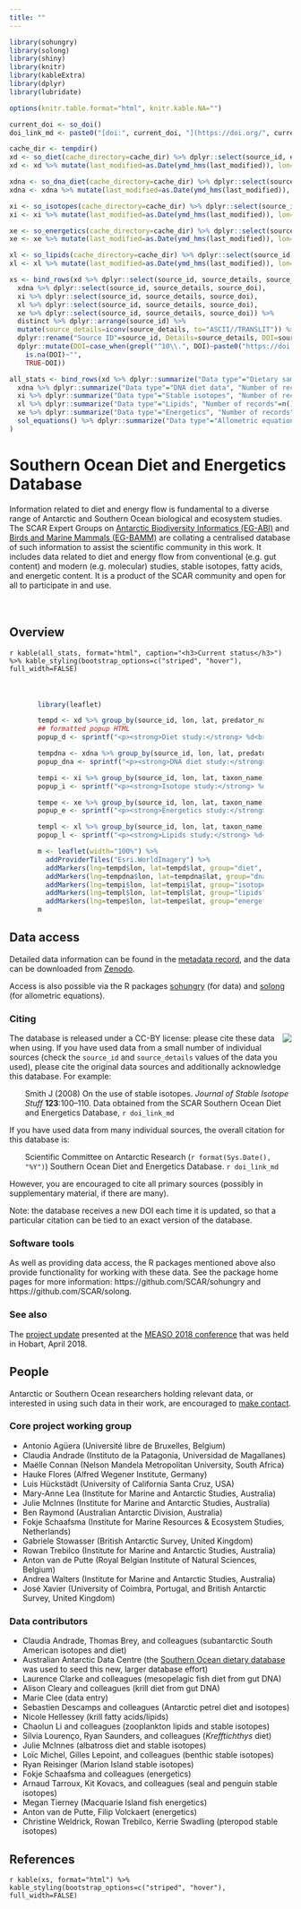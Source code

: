 ```yaml
---
title: ""
---
```


<link rel="stylesheet" href="css\soded.css" type="text/css" />


```r
library(sohungry)
library(solong)
library(shiny)
library(knitr)
library(kableExtra)
library(dplyr)
library(lubridate)

options(knitr.table.format="html", knitr.kable.NA="")

current_doi <- so_doi()
doi_link_md <- paste0("[doi:", current_doi, "](https://doi.org/", current_doi, ")")
```

```r
cache_dir <- tempdir()
xd <- so_diet(cache_directory=cache_dir) %>% dplyr::select(source_id, east, west, north, south, predator_name, prey_name, last_modified, source_details, source_doi)
xd <- xd %>% mutate(last_modified=as.Date(ymd_hms(last_modified)), lon=(east+west)/2, lat=(north+south)/2)

xdna <- so_dna_diet(cache_directory=cache_dir) %>% dplyr::select(source_id, east, west, north, south, predator_name, prey_name, last_modified, source_details, source_doi)
xdna <- xdna %>% mutate(last_modified=as.Date(ymd_hms(last_modified)), lon=(east+west)/2, lat=(north+south)/2)

xi <- so_isotopes(cache_directory=cache_dir) %>% dplyr::select(source_id, east, west, north, south, taxon_name, last_modified, source_details, source_doi)
xi <- xi %>% mutate(last_modified=as.Date(ymd_hms(last_modified)), lon=(east+west)/2, lat=(north+south)/2)

xe <- so_energetics(cache_directory=cache_dir) %>% dplyr::select(source_id, east, west, north, south, taxon_name, last_modified, source_details, source_doi)
xe <- xe %>% mutate(last_modified=as.Date(ymd_hms(last_modified)), lon=(east+west)/2, lat=(north+south)/2)

xl <- so_lipids(cache_directory=cache_dir) %>% dplyr::select(source_id, east, west, north, south, taxon_name, last_modified, source_details, source_doi)
xl <- xl %>% mutate(last_modified=as.Date(ymd_hms(last_modified)), lon=(east+west)/2, lat=(north+south)/2)

xs <- bind_rows(xd %>% dplyr::select(source_id, source_details, source_doi),
  xdna %>% dplyr::select(source_id, source_details, source_doi),
  xi %>% dplyr::select(source_id, source_details, source_doi),
  xl %>% dplyr::select(source_id, source_details, source_doi),
  xe %>% dplyr::select(source_id, source_details, source_doi)) %>%
  distinct %>% dplyr::arrange(source_id) %>%
  mutate(source_details=iconv(source_details, to="ASCII//TRANSLIT")) %>%
  dplyr::rename("Source ID"=source_id, Details=source_details, DOI=source_doi) %>%
  dplyr::mutate(DOI=case_when(grepl("^10\\.", DOI)~paste0("https://doi.org/", DOI),
    is.na(DOI)~"",
    TRUE~DOI))

all_stats <- bind_rows(xd %>% dplyr::summarize("Data type"="Dietary sample data (gut content, etc)", "Number of records"=n(), "Number of taxa"=n_distinct(c(predator_name,prey_name)), "Number of studies"=n_distinct(source_id), "Last updated"=max(last_modified)),
  xdna %>% dplyr::summarize("Data type"="DNA diet data", "Number of records"=n(), "Number of taxa"=n_distinct(c(predator_name,prey_name)), "Number of studies"=n_distinct(source_id), "Last updated"=max(last_modified)),
  xi %>% dplyr::summarize("Data type"="Stable isotopes", "Number of records"=n(), "Number of taxa"=n_distinct(taxon_name), "Number of studies"=n_distinct(source_id), "Last updated"=max(last_modified)),
  xl %>% dplyr::summarize("Data type"="Lipids", "Number of records"=n(), "Number of taxa"=n_distinct(taxon_name), "Number of studies"=n_distinct(source_id), "Last updated"=max(last_modified)),
  xe %>% dplyr::summarize("Data type"="Energetics", "Number of records"=n(), "Number of taxa"=n_distinct(taxon_name), "Number of studies"=n_distinct(source_id), "Last updated"=max(last_modified)),
  sol_equations() %>% dplyr::summarize("Data type"="Allometric equations", "Number of records"=n(), "Number of taxa"=n_distinct(taxon_name), "Number of studies"=n_distinct(reference))##, "Last updated"=max(last_modified)
)
```

# Southern Ocean Diet and Energetics Database {.tabset}

Information related to diet and energy flow is fundamental to a diverse range of Antarctic and Southern Ocean biological and ecosystem studies. The SCAR Expert Groups on [Antarctic Biodiversity Informatics (EG-ABI)](http://www.scar.org/ssg/life-sciences/eg-abi) and [Birds and Marine Mammals (EG-BAMM)](http://www.scar.org/ssg/life-sciences/bamm) are collating a centralised database of such information to assist the scientific community in this work. It includes data related to diet and energy flow from conventional (e.g. gut content) and modern (e.g. molecular) studies, stable isotopes, fatty acids, and energetic content. It is a product of the SCAR community and open for all to participate in and use.

<div style="height: 20px;"></div>

## Overview

`r kable(all_stats, format="html", caption="<h3>Current status</h3>") %>% kable_styling(bootstrap_options=c("striped", "hover"), full_width=FALSE)`


<div style="margin-left: auto; margin-right: auto; margin-top: 50px; width: 80%;">
```r
library(leaflet)

tempd <- xd %>% group_by(source_id, lon, lat, predator_name) %>% mutate(N=n()) %>% slice(1L)
## formatted popup HTML
popup_d <- sprintf("<p><strong>Diet study:</strong> %d<br /><strong>Predator:</strong> %s<br /><strong>N records:</strong> %d</p>",tempd$source_id, tempd$predator_name, tempd$N)

tempdna <- xdna %>% group_by(source_id, lon, lat, predator_name) %>% mutate(N=n()) %>% slice(1L)
popup_dna <- sprintf("<p><strong>DNA diet study:</strong> %d<br /><strong>Predator:</strong> %s<br /><strong>N records:</strong> %d</p>",tempdna$source_id, tempdna$predator_name, tempdna$N)

tempi <- xi %>% group_by(source_id, lon, lat, taxon_name) %>% mutate(N=n()) %>% slice(1L)
popup_i <- sprintf("<p><strong>Isotope study:</strong> %d<br /><strong>Taxon:</strong> %s<br /><strong>N records:</strong> %d</p>",tempi$source_id, tempi$taxon_name, tempi$N)

tempe <- xe %>% group_by(source_id, lon, lat, taxon_name) %>% mutate(N=n()) %>% slice(1L)
popup_e <- sprintf("<p><strong>Energetics study:</strong> %d<br /><strong>Taxon:</strong> %s<br /><strong>N records:</strong> %d</p>",tempe$source_id, tempe$taxon_name, tempe$N)

templ <- xl %>% group_by(source_id, lon, lat, taxon_name) %>% mutate(N=n()) %>% slice(1L)
popup_l <- sprintf("<p><strong>Lipids study:</strong> %d<br /><strong>Taxon:</strong> %s<br /><strong>N records:</strong> %d</p>",templ$source_id, templ$taxon_name, templ$N)

m <- leaflet(width="100%") %>%
  addProviderTiles("Esri.WorldImagery") %>%
  addMarkers(lng=tempd$lon, lat=tempd$lat, group="diet", clusterOptions=markerClusterOptions(), popup=popup_d) %>% ##, label=tempd$place_name
  addMarkers(lng=tempdna$lon, lat=tempdna$lat, group="dna_diet", clusterOptions=markerClusterOptions(), popup=popup_dna) %>%
  addMarkers(lng=tempi$lon, lat=tempi$lat, group="isotopes", clusterOptions=markerClusterOptions(), popup=popup_i) %>%
  addMarkers(lng=templ$lon, lat=templ$lat, group="lipids", clusterOptions=markerClusterOptions(), popup=popup_l) %>%
  addMarkers(lng=tempe$lon, lat=tempe$lat, group="energetics", clusterOptions=markerClusterOptions(), popup=popup_e)
m	
```
</div>


## Data access

Detailed data information can be found in the [metadata record](https://data.aad.gov.au/metadata/records/SCAR_Diet_Energetics), and the data can be downloaded from [Zenodo](https://zenodo.org/record/3973742).

Access is also possible via the R packages [sohungry](https://github.com/SCAR/sohungry) (for data) and [solong](https://github.com/SCAR/solong) (for allometric equations).

### Citing

<img style="float:right;" src="https://upload.wikimedia.org/wikipedia/commons/thumb/1/16/CC-BY_icon.svg/200px-CC-BY_icon.svg.png" />
The database is released under a CC-BY license: please cite these data when using. If you have used data from a small number of individual sources (check the `source_id` and `source_details` values of the data you used), please cite the original data sources and additionally acknowledge this database. For example:

<div style="padding-left: 2em;">
Smith J (2008) On the use of stable isotopes. *Journal of Stable Isotope Stuff* **123**:100&ndash;110. Data obtained from the SCAR Southern Ocean Diet and Energetics Database, `r doi_link_md`
</div>

If you have used data from many individual sources, the overall citation for this database is:

<div style="padding-left: 2em;">
Scientific Committee on Antarctic Research (`r format(Sys.Date(), "%Y")`) Southern Ocean Diet and Energetics Database. `r doi_link_md`
</div>

However, you are encouraged to cite all primary sources (possibly in supplementary material, if there are many).

Note: the database receives a new DOI each time it is updated, so that a particular citation can be tied to an exact version of the database.

### Software tools

As well as providing data access, the R packages mentioned above also provide functionality for working with these data. See the package home pages for more information: https://github.com/SCAR/sohungry and https://github.com/SCAR/solong.

### See also

The [project update](https://scar.github.io/DietAndEnergetics/talks/measo2018/index.html) presented at the [MEASO 2018 conference](http://www.measo2018.aq/) that was held in Hobart, April 2018.


## People

Antarctic or Southern Ocean researchers holding relevant data, or interested in using such data in their work, are encouraged to [make contact](http://www.scar.org/eg-abi/abi-contact).

### Core project working group

- Antonio Ag&uuml;era (Universit&eacute; libre de Bruxelles, Belgium)
- Claudia Andrade (Instituto de la Patagonia, Universidad de Magallanes)
- Ma&euml;lle Connan (Nelson Mandela Metropolitan University, South Africa)
- Hauke Flores (Alfred Wegener Institute, Germany)
- Luis H&uuml;ckst&auml;dt (University of California Santa Cruz, USA)
- Mary-Anne Lea (Institute for Marine and Antarctic Studies, Australia)
- Julie McInnes (Institute for Marine and Antarctic Studies, Australia)
- Ben Raymond (Australian Antarctic Division, Australia)
- Fokje Schaafsma (Institute for Marine Resources & Ecosystem Studies, Netherlands)
- Gabriele Stowasser (British Antarctic Survey, United Kingdom)
- Rowan Trebilco (Institute for Marine and Antarctic Studies, Australia)
- Anton van de Putte (Royal Belgian Institute of Natural Sciences, Belgium)
- Andrea Walters (Institute for Marine and Antarctic Studies, Australia)
- Jos&eacute; Xavier (University of Coimbra, Portugal, and British Antarctic Survey, United Kingdom)

### Data contributors

- Claudia Andrade, Thomas Brey, and colleagues (subantarctic South American isotopes and diet)
- Australian Antarctic Data Centre (the [Southern Ocean dietary database](http://data.aad.gov.au/aadc/trophic/) was used to seed this new, larger database effort)
- Laurence Clarke and colleagues (mesopelagic fish diet from gut DNA)
- Alison Cleary and colleagues (krill diet from gut DNA)
- Marie Clee (data entry)
- Sebastien Descamps and colleagues (Antarctic petrel diet and isotopes)
- Nicole Hellessey (krill fatty acids/lipids)
- Chaolun Li and colleagues (zooplankton lipids and stable isotopes)
- S&iacute;lvia Louren&ccedil;o, Ryan Saunders, and colleagues (<i>Krefftichthys</i> diet)
- Julie McInnes (albatross diet and stable isotopes)
- Lo&iuml;c Michel, Gilles Lepoint, and colleagues (benthic stable isotopes)
- Ryan Reisinger (Marion Island stable isotopes)
- Fokje Schaafsma and colleagues (energetics)
- Arnaud Tarroux, Kit Kovacs, and colleagues (seal and penguin stable isotopes)
- Megan Tierney (Macquarie Island fish energetics)
- Anton van de Putte, Filip Volckaert (energetics)
- Christine Weldrick, Rowan Trebilco, Kerrie Swadling (pteropod stable isotopes)


## References

`r kable(xs, format="html") %>% kable_styling(bootstrap_options=c("striped", "hover"), full_width=FALSE)`

